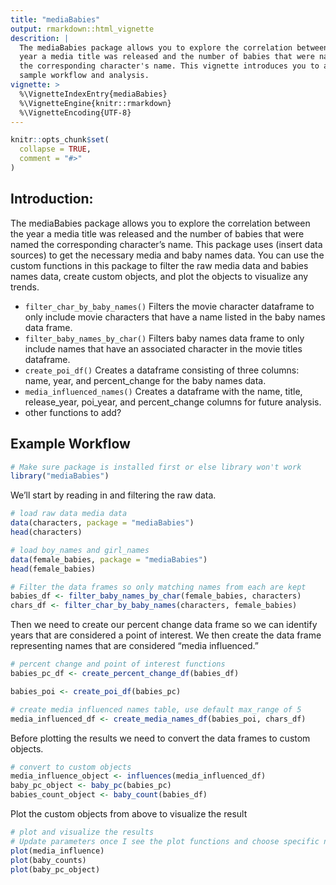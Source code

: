 ```yaml
---
title: "mediaBabies"
output: rmarkdown::html_vignette
descrition: |
  The mediaBabies package allows you to explore the correlation between the   
  year a media title was released and the number of babies that were named    
  the corresponding character's name. This vignette introduces you to a       
  sample workflow and analysis.
vignette: >
  %\VignetteIndexEntry{mediaBabies}
  %\VignetteEngine{knitr::rmarkdown}
  %\VignetteEncoding{UTF-8}
---
```


```r
knitr::opts_chunk$set(
  collapse = TRUE,
  comment = "#>"
)
```

## Introduction: 

The mediaBabies package allows you to explore the correlation between the year a media title was released and the number of babies that were named the corresponding character's name. This package uses (insert data sources) to get the necessary media and baby names data. You can use the custom functions in this package to filter the raw media data and babies names data, create custom objects, and plot the objects to visualize any trends.

* `filter_char_by_baby_names()` Filters the movie character dataframe to only include movie characters that have a name listed in the baby names data frame.
* `filter_baby_names_by_char()` Filters baby names data frame to only include names
that have an associated character in the movie titles dataframe.
* `create_poi_df()` Creates a dataframe consisting of three columns: name, year, and
percent_change for the baby names data. 
* `media_influenced_names()` Creates a dataframe with the name, title, release_year, poi_year, and percent_change columns for future analysis.
* other functions to add?
  

## Example Workflow

```r
# Make sure package is installed first or else library won't work 
library("mediaBabies")
```

We'll start by reading in and filtering the raw data.
```r
# load raw data media data
data(characters, package = "mediaBabies")
head(characters)

# load boy_names and girl_names
data(female_babies, package = "mediaBabies")
head(female_babies)

# Filter the data frames so only matching names from each are kept
babies_df <- filter_baby_names_by_char(female_babies, characters)
chars_df <- filter_char_by_baby_names(characters, female_babies)
```
Then we need to create our percent change data frame so we can identify years that are considered a point of interest. We then create the data frame representing names that are considered "media influenced." 
```r
# percent change and point of interest functions
babies_pc_df <- create_percent_change_df(babies_df)

babies_poi <- create_poi_df(babies_pc)

# create media influenced names table, use default max_range of 5
media_influenced_df <- create_media_names_df(babies_poi, chars_df)
```
Before plotting the results we need to convert the data frames to custom objects. 
```r
# convert to custom objects
media_influence_object <- influences(media_influenced_df)
baby_pc_object <- baby_pc(babies_pc)
babies_count_object <- baby_count(babies_df)
```

Plot the custom objects from above to visualize the result 
```r
# plot and visualize the results 
# Update parameters once I see the plot functions and choose specific names
plot(media_influence)
plot(baby_counts)
plot(baby_pc_object)
```

